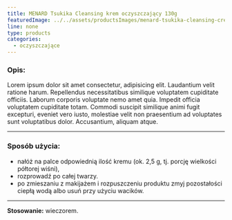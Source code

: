 ```yaml
---
title: MENARD Tsukika Cleansing krem oczyszczający 130g
featuredImage: ../../assets/productsImages/menard-tsukika-cleansing-cream-krem-oczyszczajacy-130g.png
line: none
type: products
categories:
  - oczyszczające
---
```


<h3>Opis:</h3>

Lorem ipsum dolor sit amet consectetur, adipisicing elit. Laudantium velit ratione harum. Repellendus necessitatibus similique voluptatem cupiditate officiis. Laborum corporis voluptate nemo amet quia. Impedit officia voluptatem cupiditate totam. Commodi suscipit similique animi fugit excepturi, eveniet vero iusto, molestiae velit non praesentium ad voluptates sunt voluptatibus dolor. Accusantium, aliquam atque.

---

### Sposób użycia:

- nałóż na palce odpowiednią ilość kremu (ok. 2,5 g, tj. porcję wielkości półtorej wiśni),
- rozprowadź po całej twarzy.
- po zmieszaniu z makijażem i rozpuszczeniu produktu zmyj pozostałości ciepłą wodą albo usuń przy użyciu wacików.

---

**Stosowanie:** wieczorem.
